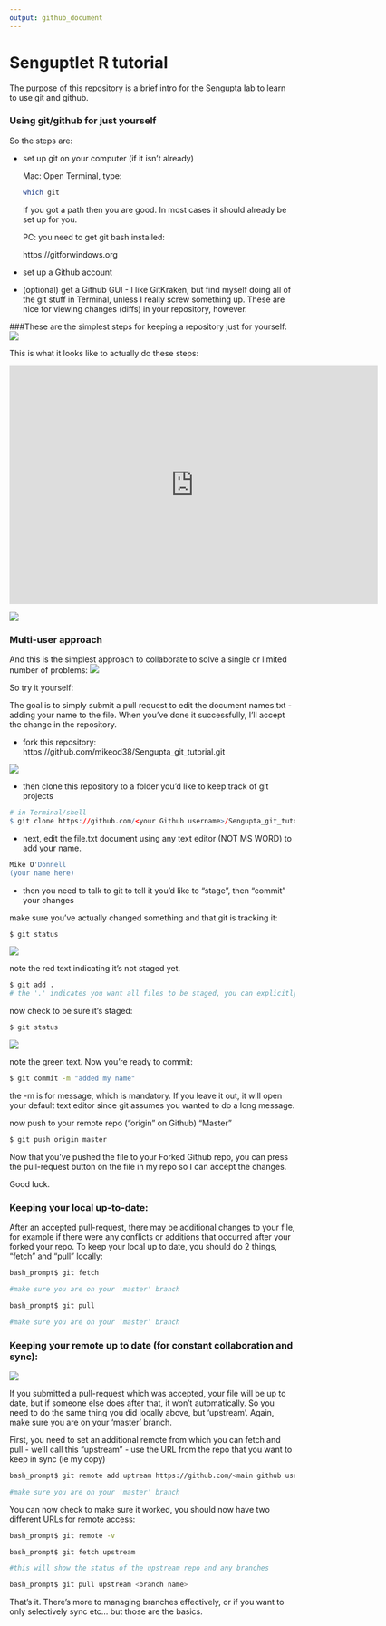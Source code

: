 ```yaml
---
output: github_document
---
```



# Senguptlet R tutorial
The purpose of this repository is a brief intro for the Sengupta lab to learn to use git and github. 

### Using git/github for just yourself

So the steps are: 

- set up git on your computer (if it isn't already)

  Mac:
   Open Terminal, type:
```bash
which git
```
  If you got a path then you are good. In most cases it should already be set up for you.
  
  PC: 
  you need to get git bash installed:
  
  https://gitforwindows.org

- set up a Github account
- (optional) get a Github GUI - I like GitKraken, but find myself doing all of the git stuff in Terminal, unless I really screw something up. These are nice for viewing changes (diffs) in your repository, however.

###These are the simplest steps for keeping a repository just for yourself:
<img src="man/figures/Single_user.png">

This is what it looks like to actually do these steps:

<iframe width="650" height="420" src="https://www.youtube.com/embed/Cf3xos1D8zw" frameborder="0" allow="accelerometer; autoplay; encrypted-media; gyroscope; picture-in-picture" allowfullscreen></iframe>

<img src="https://j.gifs.com/E9rG8K.gif">


### Multi-user approach

And this is the simplest approach to collaborate to solve a single or limited number of problems:
<img src="man/figures/Multi_user.png">

So try it yourself:

The goal is to simply submit a pull request to edit the document names.txt - adding your name to the file. When you've done it successfully, I'll accept the change in the repository. 

- fork this repository: https://github.com/mikeod38/Sengupta_git_tutorial.git

<img src="man/figures/Fork.png">

- then clone this repository to a folder you'd like to keep track of git projects

```r
# in Terminal/shell
$ git clone https://github.com/<your Github username>/Sengupta_git_tutorial.git
```

- next, edit the file.txt document using any text editor (NOT MS WORD) to add your name.

```r
Mike O'Donnell
(your name here)
```

- then you need to talk to git to tell it you'd like to "stage", then "commit" your changes

make sure you've actually changed something and that git is tracking it:

```bash
$ git status
```

<img src="man/figures/status.png">

note the red text indicating it's not staged yet. 

```bash
$ git add .
# the '.' indicates you want all files to be staged, you can explicitly type the filenames if you don't
```

now check to be sure it's staged:

```bash
$ git status
```

<img src="man/figures/status_2.png">

note the green text. Now you're ready to commit:

```bash
$ git commit -m "added my name"
```

the -m is for message, which is mandatory. If you leave it out, it will open your default text editor since git assumes you wanted to do a long message. 


now push to your remote repo ("origin" on Github)
"Master"

```bash
$ git push origin master
```

Now that you've pushed the file to your Forked Github repo, you can press the pull-request button on the file in my repo so I can accept the changes. 

Good luck. 

### Keeping your local up-to-date:
After an accepted pull-request, there may be additional changes to your file, for example if there were any conflicts or additions that occurred after your forked your repo. To keep your local up to date, you should do 2 things, "fetch" and "pull" locally:

```bash
bash_prompt$ git fetch

#make sure you are on your 'master' branch
```


```bash
bash_prompt$ git pull

#make sure you are on your 'master' branch
```

### Keeping your remote up to date (for constant collaboration and sync):

<img src="man/figures/Multi_user_sync.png">

If you submitted a pull-request which was accepted, your file will be up to date, but if someone else does after that, it won't automatically. So you need to do the same thing you did locally above, but 'upstream'. Again, make sure you are on your 'master' branch.

First, you need to set an additional remote from which you can fetch and pull - we'll call this "upstream" - use the URL from the repo that you want to keep in sync (ie my copy)

```bash
bash_prompt$ git remote add uptream https://github.com/<main github username>/Sengupta_git_tutorial.git

#make sure you are on your 'master' branch
```

You can now check to make sure it worked, you should now have two different URLs for remote access:

```bash
bash_prompt$ git remote -v
```



```bash
bash_prompt$ git fetch upstream

#this will show the status of the upstream repo and any branches
```

```bash
bash_prompt$ git pull upstream <branch name>

```

That's it. There's more to managing branches effectively, or if you want to only selectively sync etc... but those are the basics.